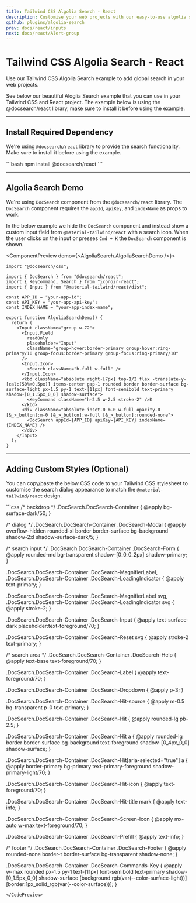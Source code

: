 ```yaml
---
title: Tailwind CSS Algolia Search - React
description: Customise your web projects with our easy-to-use algolia search example for Tailwind CSS and React using Material Design guidelines.
github: plugins/algolia-search
prev: docs/react/inputs
next: docs/react/Alert-group
---
```


# Tailwind CSS Algolia Search - React

Use our Tailwind CSS Algolia Search example to add global search in your web projects.

See below our beautiful Aloglia Search example that you can use in your Tailwind CSS and React project. The example below is using the <Link href="https://docsearch.algolia.com/" target="_blank">@docsearch/react library</Link>, make sure to install it before using the example.

---

## Install Required Dependency

We're using `@docsearch/react` library to provide the search functionality. Make sure to install it before using the example.

<CodePreview>
```bash
npm install @docsearch/react
```
</CodePreview>

---

## Algolia Search Demo

We're using `DocSearch` component from the `@docsearch/react` library. The `DocSearch` component requires the `appId`, `apiKey`, and `indexName` as props to work.

In the below example we hide the `DocSearch` component and instead show a custom input field from `@material-tailwind/react` with a search icon. When the user clicks on the input or presses `Cmd + K` the `DocSearch` component is shown.

<ComponentPreview demo={<AlgoliaSearch.AlgoliaSearchDemo />}>
```tsx
import "@docsearch/css";

import { DocSearch } from "@docsearch/react";
import { KeyCommand, Search } from "iconoir-react";
import { Input } from "@material-tailwind/react/dist";

const APP_ID = "your-app-id";
const API_KEY = "your-app-api-key";
const INDEX_NAME = "your-app-index-name";

export function AlgoliaSearchDemo() {
  return (
    <Input className="group w-72">
      <Input.Field
        readOnly
        placeholder="Input"
        className="group-hover:border-primary group-hover:ring-primary/10 group-focus:border-primary group-focus:ring-primary/10"
      />
      <Input.Icon>
        <Search className="h-full w-full" />
      </Input.Icon>
      <kbd className="absolute right-[7px] top-1/2 flex -translate-y-[calc(50%+0.5px)] items-center gap-1 rounded border border-surface bg-surface-light px-1.5 py-1 text-[11px] font-semibold text-primary shadow-[0_1.5px_0_0] shadow-surface">
        <KeyCommand className="h-2.5 w-2.5 stroke-2" />K
      </kbd>
      <div className="absolute inset-0 m-0 w-full opacity-0 [&_>_button]:m-0 [&_>_button]:w-full [&_>_button]:rounded-none">
        <DocSearch appId={APP_ID} apiKey={API_KEY} indexName={INDEX_NAME} />
      </div>
    </Input>
  );
}
```
</ComponentPreview>

---

## Adding Custom Styles (Optional)

You can copy/paste the below CSS code to your Tailwind CSS stylesheet to customise the search dialog appearance to match the `@material-tailwind/react` design.

<CodePreview>
```css
/* backdrop */
.DocSearch.DocSearch-Container {
  @apply bg-surface-dark/50;
}

/* dialog */
.DocSearch.DocSearch-Container .DocSearch-Modal {
  @apply overflow-hidden rounded-xl border border-surface bg-background shadow-2xl shadow-surface-dark/5;
}

/* search input */
.DocSearch.DocSearch-Container .DocSearch-Form {
  @apply rounded-md bg-transparent shadow-[0_0_0_2px] shadow-primary;
}

.DocSearch.DocSearch-Container .DocSearch-MagnifierLabel,
.DocSearch.DocSearch-Container .DocSearch-LoadingIndicator {
  @apply text-primary;
}

.DocSearch.DocSearch-Container .DocSearch-MagnifierLabel svg,
.DocSearch.DocSearch-Container .DocSearch-LoadingIndicator svg {
  @apply stroke-2;
}

.DocSearch.DocSearch-Container .DocSearch-Input {
  @apply text-surface-dark placeholder:text-foreground/70;
}

.DocSearch.DocSearch-Container .DocSearch-Reset svg {
  @apply stroke-2 text-primary;
}

/* search area */
.DocSearch.DocSearch-Container .DocSearch-Help {
  @apply text-base text-foreground/70;
}

.DocSearch.DocSearch-Container .DocSearch-Label {
  @apply text-foreground/70;
}

.DocSearch.DocSearch-Container .DocSearch-Dropdown {
  @apply p-3;
}

.DocSearch.DocSearch-Container .DocSearch-Hit-source {
  @apply m-0.5 bg-transparent p-0 text-primary;
}

.DocSearch.DocSearch-Container .DocSearch-Hit {
  @apply rounded-lg pb-2.5;
}

.DocSearch.DocSearch-Container .DocSearch-Hit a {
  @apply rounded-lg border border-surface bg-background text-foreground shadow-[0_4px_0_0] shadow-surface;
}

.DocSearch.DocSearch-Container .DocSearch-Hit[aria-selected="true"] a {
  @apply border-primary bg-primary text-primary-foreground shadow-primary-light/70;
}

.DocSearch.DocSearch-Container .DocSearch-Hit-icon {
  @apply text-foreground/70;
}

.DocSearch.DocSearch-Container .DocSearch-Hit-title mark {
  @apply text-info;
}

.DocSearch.DocSearch-Container .DocSearch-Screen-Icon {
  @apply mx-auto w-max text-foreground/70;
}

.DocSearch.DocSearch-Container .DocSearch-Prefill {
  @apply text-info;
}

/* footer */
.DocSearch.DocSearch-Container .DocSearch-Footer {
  @apply rounded-none border-t border-surface bg-transparent shadow-none;
}

.DocSearch.DocSearch-Container .DocSearch-Commands-Key {
  @apply w-max rounded px-1.5 py-1 text-[11px] font-semibold text-primary shadow-[0_1.5px_0_0] shadow-surface [background:rgb(var(--color-surface-light))] [border:1px_solid_rgb(var(--color-surface))];
}
```
</CodePreview>